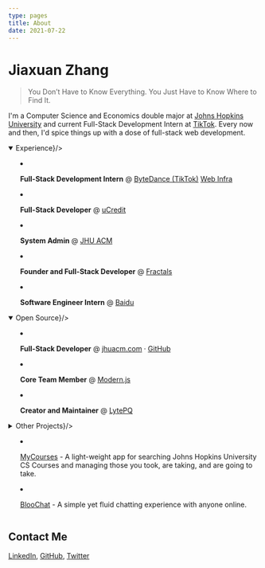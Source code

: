 ```yaml
---
type: pages
title: About
date: 2021-07-22
---
```



# Jiaxuan Zhang

> You Don’t Have to Know Everything. You Just Have to Know Where to Find It.

I'm a Computer Science and Economics double major at [Johns Hopkins University](https://www.jhu.edu/) and current Full-Stack Development Intern at [TikTok](https://www.tiktok.com/). Every now and then, I'd spice things up with a dose of full-stack web development.

<details open><summary children={<strong style={{fontSize: '1.2rem'}}>Experience</strong>}/>

<style jsx>{`
  summary:not(:focus-visible):focus {
    outline: none;
  }
`}</style>

- <strong>Full-Stack Development Intern</strong> @ [ByteDance (TikTok)](https://www.tiktok.com/)
  [Web Infra](https://webinfra.org/)

- <strong>Full-Stack Developer</strong> @ [uCredit](https://ucredit.me)

- <strong>System Admin</strong> @ [JHU ACM](https://jhuacm.com)

- <strong>Founder and Full-Stack Developer</strong> @ [Fractals](https://fractal-docs.vercel.app)

- <strong>Software Engineer Intern</strong> @ [Baidu](http://usa.baidu.com/)

</details>

<details open><summary children={<strong style={{fontSize: '1.2rem'}}>Open Source</strong>}/>

<style jsx>{`
  summary:not(:focus-visible):focus {
    outline: none;
  }
`}</style>

- <strong>Full-Stack Developer</strong> @ [jhuacm.com](https://jhuacm.com) · [GitHub](https://github.com/acmjhu/jhuacm.com)

- <strong>Core Team Member</strong> @ [Modern.js](https://modernjs.dev)

- <strong>Creator and Maintainer</strong> @ [LytePQ](https://github.com/robertzhidealx/lytepq)

</details>

<details><summary children={<strong style={{fontSize: '1.2rem'}}>Other Projects</strong>}/>

<style jsx>{`
  summary:not(:focus-visible):focus {
    outline: none;
  }
`}</style>

- [MyCourses](https://mycourses-robertzhang.netlify.app/) - A light-weight app for searching Johns Hopkins University CS Courses and managing those you took, are taking, and are going to take.

- [BlooChat](https://outtadabloo-robertzhang.herokuapp.com/) - A simple yet fluid chatting experience with anyone online.

</details>

## Contact Me

[LinkedIn](https://www.linkedin.com/in/jiaxuan-zhang/), [GitHub](https://github.com/robertzhidealx/), [Twitter](https://twitter.com/Robert54161541)
